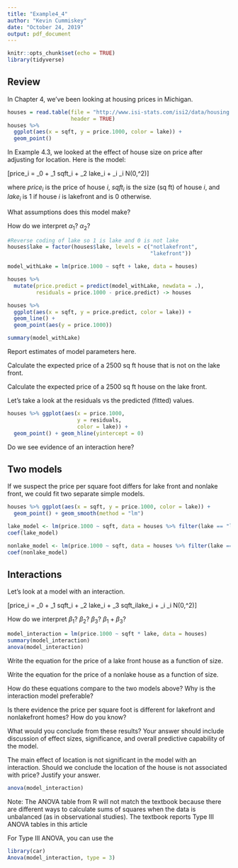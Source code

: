 ```yaml
---
title: "Example4_4"
author: "Kevin Cummiskey"
date: "October 24, 2019"
output: pdf_document
---
```


```r
knitr::opts_chunk$set(echo = TRUE)
library(tidyverse)
```

## Review

In Chapter 4, we've been looking at housing prices in Michigan. 

```r
houses = read.table(file = "http://www.isi-stats.com/isi2/data/housing.txt",
                    header = TRUE)
houses %>% 
  ggplot(aes(x = sqft, y = price.1000, color = lake)) +
  geom_point()
```

In Example 4.3, we looked at the effect of house size on price after adjusting for location.  Here is the model:

\[price_i = \alpha_0 + \alpha_1 sqft_i + \alpha_2 lake_i + \epsilon_i \qquad \epsilon_i \sim N(0,\sigma^2)\]

where $price_i$ is the price of house $i$, $sqft_i$ is the size (sq ft) of house $i$, and $lake_i$ is 1 if house $i$ is lakefront and is 0 otherwise. 

What assumptions does this model make?

\vspace{1in}

How do we interpret $\alpha_1$? $\alpha_2$?

\vspace{1in}

```r
#Reverse coding of lake so 1 is lake and 0 is not lake
houses$lake = factor(houses$lake, levels = c("notlakefront",
                                             "lakefront"))

model_withLake = lm(price.1000 ~ sqft + lake, data = houses)

houses %>% 
  mutate(price.predict = predict(model_withLake, newdata = .),
         residuals = price.1000 - price.predict) -> houses

houses %>% 
  ggplot(aes(x = sqft, y = price.predict, color = lake)) +
  geom_line() +
  geom_point(aes(y = price.1000))

summary(model_withLake)
```

Report estimates of model parameters here.

\vspace{0.75in}

Calculate the expected price of a 2500 sq ft house that is not on the lake front.

\vspace{0.75in}

Calculate the expected price of a 2500 sq ft house on the lake front.

\vspace{0.75in}

Let's take a look at the residuals vs the predicted (fitted) values.

```r
houses %>% ggplot(aes(x = price.1000, 
                      y = residuals,
                      color = lake)) +
  geom_point() + geom_hline(yintercept = 0)
```

Do we see evidence of an interaction here?

\vspace{1in}

## Two models

If we suspect the price per square foot differs for lake front and nonlake front, we could fit two separate simple models.

```r
houses %>% ggplot(aes(x = sqft, y = price.1000, color = lake)) +
  geom_point() + geom_smooth(method = "lm")

lake_model <- lm(price.1000 ~ sqft, data = houses %>% filter(lake == "lakefront"))
coef(lake_model)

nonlake_model <- lm(price.1000 ~ sqft, data = houses %>% filter(lake == "notlakefront"))
coef(nonlake_model)
```

## Interactions

Let's look at a model with an interaction.

\[price_i = \beta_0 + \beta_1 sqft_i + \beta_2 lake_i + \beta_3 sqft_ilake_i + \epsilon_i \qquad \epsilon_i \sim N(0,\sigma^2)\]

How do we interpret $\beta_1$? $\beta_2$? $\beta_3$? $\beta_1 + \beta_3$?

\vspace{1.5in}

```r
model_interaction = lm(price.1000 ~ sqft * lake, data = houses)
summary(model_interaction)
anova(model_interaction)
```

Write the equation for the price of a lake front house as a function of size.

\vspace{0.5in}

Write the equation for the price of a nonlake house as a function of size.

\vspace{0.5in}

How do these equations compare to the two models above? Why is the interaction model preferable?

\vspace{0.5in}

Is there evidence the price per square foot is different for lakefront and nonlakefront homes? How do you know?

\vspace{1in}

What would you conclude from these results? Your answer should include discussion of effect sizes, significance, and overall predictive capability of the model.

\vspace{2in}

The main effect of location is not significant in the model with an interaction.  Should we conclude the location of the house is not associated with price? Justify your answer.

\vspace{1in}

```r
anova(model_interaction)
```

Note: The ANOVA table from R will not match the textbook because there are different ways to calculate sums of squares when the data is unbalanced (as in observational studies). The textbook reports Type III ANOVA tables in this article \url{https://mcfromnz.wordpress.com/2011/03/02/anova-type-iiiiii-ss-explained/}



For Type III ANOVA, you can use the \tt{car} package in R. Note the capital ``A" in the function below.

```r
library(car)
Anova(model_interaction, type = 3)
```
